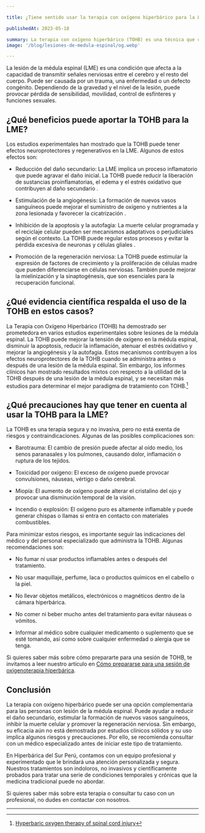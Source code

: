 ```yaml
---

title: ¿Tiene sentido usar la terapia con oxígeno hiperbárico para la Lesión de la médula espinal?

publishedAt: 2023-05-18

summary: La terapia con oxígeno hiperbárico (TOHB) es una técnica que consiste en respirar oxígeno puro a una presión superior a la atmosférica. En este artículo te explicamos cómo puede beneficiar a las personas que sufren una lesión de la médula espinal y qué precauciones hay que tener en cuenta.
image: '/blog/lesiones-de-medula-espinal/og.webp'

---
```


La lesión de la médula espinal (LME) es una condición que afecta a la capacidad de transmitir señales nerviosas entre el cerebro y el resto del cuerpo. Puede ser causada por un trauma, una enfermedad o un defecto congénito. Dependiendo de la gravedad y el nivel de la lesión, puede provocar pérdida de sensibilidad, movilidad, control de esfínteres y funciones sexuales.

## ¿Qué beneficios puede aportar la TOHB para la LME?

Los estudios experimentales han mostrado que la TOHB puede tener efectos neuroprotectores y regenerativos en la LME. Algunos de estos efectos son:

- Reducción del daño secundario: La LME implica un proceso inflamatorio que puede agravar el daño inicial. La TOHB puede reducir la liberación de sustancias proinflamatorias, el edema y el estrés oxidativo que contribuyen al daño secundario .

- Estimulación de la angiogénesis: La formación de nuevos vasos sanguíneos puede mejorar el suministro de oxígeno y nutrientes a la zona lesionada y favorecer la cicatrización .

- Inhibición de la apoptosis y la autofagia: La muerte celular programada y el reciclaje celular pueden ser mecanismos adaptativos o perjudiciales según el contexto. La TOHB puede regular estos procesos y evitar la pérdida excesiva de neuronas y células gliales .

- Promoción de la regeneración nerviosa: La TOHB puede estimular la expresión de factores de crecimiento y la proliferación de células madre que pueden diferenciarse en células nerviosas. También puede mejorar la mielinización y la sinaptogénesis, que son esenciales para la recuperación funcional.

## ¿Qué evidencia científica respalda el uso de la TOHB en estos casos?

La Terapia con Oxígeno Hiperbárico (TOHB) ha demostrado ser prometedora en varios estudios experimentales sobre lesiones de la médula espinal. La TOHB puede mejorar la tensión de oxígeno en la médula espinal, disminuir la apoptosis, reducir la inflamación, atenuar el estrés oxidativo y mejorar la angiogénesis y la autofagia. Estos mecanismos contribuyen a los efectos neuroprotectores de la TOHB cuando se administra antes o después de una lesión de la médula espinal. Sin embargo, los informes clínicos han mostrado resultados mixtos con respecto a la utilidad de la TOHB después de una lesión de la médula espinal, y se necesitan más estudios para determinar el mejor paradigma de tratamiento con TOHB.[^1]

## ¿Qué precauciones hay que tener en cuenta al usar la TOHB para la LME?

La TOHB es una terapia segura y no invasiva, pero no está exenta de riesgos y contraindicaciones. Algunas de las posibles complicaciones son:

- Barotrauma: El cambio de presión puede afectar al oído medio, los senos paranasales y los pulmones, causando dolor, inflamación o ruptura de los tejidos.

- Toxicidad por oxígeno: El exceso de oxígeno puede provocar convulsiones, náuseas, vértigo o daño cerebral.

- Miopía: El aumento de oxígeno puede alterar el cristalino del ojo y provocar una disminución temporal de la visión.

- Incendio o explosión: El oxígeno puro es altamente inflamable y puede generar chispas o llamas si entra en contacto con materiales combustibles.

Para minimizar estos riesgos, es importante seguir las indicaciones del médico y del personal especializado que administra la TOHB. Algunas recomendaciones son:

- No fumar ni usar productos inflamables antes o después del tratamiento.

- No usar maquillaje, perfume, laca o productos químicos en el cabello o la piel.

- No llevar objetos metálicos, electrónicos o magnéticos dentro de la cámara hiperbárica.

- No comer ni beber mucho antes del tratamiento para evitar náuseas o vómitos.

- Informar al médico sobre cualquier medicamento o suplemento que se esté tomando, así como sobre cualquier enfermedad o alergia que se tenga.

Si quieres saber más sobre cómo prepararte para una sesión de TOHB, te invitamos a leer nuestro artículo en [Cómo prepararse para una sesión de oxigenoterapia hiperbárica](/blog/recomendaciones).

## Conclusión

La terapia con oxígeno hiperbárico puede ser una opción complementaria para las personas con lesión de la médula espinal. Puede ayudar a reducir el daño secundario, estimular la formación de nuevos vasos sanguíneos, inhibir la muerte celular y promover la regeneración nerviosa. Sin embargo, su eficacia aún no está demostrada por estudios clínicos sólidos y su uso implica algunos riesgos y precauciones. Por ello, se recomienda consultar con un médico especializado antes de iniciar este tipo de tratamiento.

En Hiperbárica del Sur Perú, contamos con un equipo profesional y experimentado que le brindará una atención personalizada y segura. Nuestros tratamientos son indoloros, no invasivos y científicamente probados para tratar una serie de condiciones temporales y crónicas que la medicina tradicional puede no abordar.

Si quieres saber más sobre esta terapia o consultar tu caso con un profesional, no dudes en contactar con nosotros.

---

[^1]: [Hyperbaric oxygen therapy of spinal cord injury](https://www.ncbi.nlm.nih.gov/pmc/articles/PMC5510295/)
